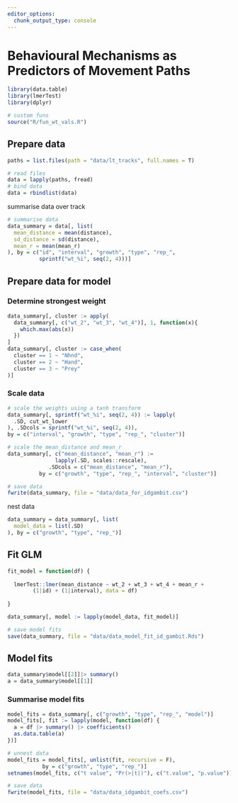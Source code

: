 ```yaml
---
editor_options: 
  chunk_output_type: console
---
```


# Behavioural Mechanisms as Predictors of Movement Paths

```r
library(data.table)
library(lmerTest)
library(dplyr)

# custom funs
source("R/fun_wt_vals.R")
```

## Prepare data

```r
paths = list.files(path = "data/lt_tracks", full.names = T)

# read files
data = lapply(paths, fread)
# bind data
data = rbindlist(data)
```

summarise data over track

```r
# summarise data
data_summary = data[, list(
  mean_distance = mean(distance),
  sd_distance = sd(distance),
  mean_r = mean(mean_r)
), by = c("id", "interval", "growth", "type", "rep_",
          sprintf("wt_%i", seq(2, 4)))]
```

## Prepare data for model

### Determine strongest weight

```r
data_summary[, cluster := apply(
  data_summary[, c("wt_2", "wt_3", "wt_4")], 1, function(x){
    which.max(abs(x))
  })
]
data_summary[, cluster := case_when(
  cluster == 1 ~ "Nhnd",
  cluster == 2 ~ "Hand",
  cluster == 3 ~ "Prey"
)]
```

### Scale data

```r
# scale the weights using a tanh transform
data_summary[, sprintf("wt_%i", seq(2, 4)) := lapply(
  .SD, cut_wt_lower
), .SDcols = sprintf("wt_%i", seq(2, 4)),
by = c("interval", "growth", "type", "rep_", "cluster")]

# scale the mean_distance and mean_r
data_summary[, c("mean_distance", "mean_r") := 
               lapply(.SD, scales::rescale), 
             .SDcols = c("mean_distance", "mean_r"),
          by = c("growth", "type", "rep_", "interval", "cluster")]

# save data
fwrite(data_summary, file = "data/data_for_idgambit.csv")
```

nest data

```r
data_summary = data_summary[, list(
  model_data = list(.SD)
), by = c("growth", "type", "rep_")]
```

## Fit GLM

```r
fit_model = function(df) {
  
  lmerTest::lmer(mean_distance ~ wt_2 + wt_3 + wt_4 + mean_r + 
        (1|id) + (1|interval), data = df)
  
}
```

```r
data_summary[, model := lapply(model_data, fit_model)]

# save model fits
save(data_summary, file = "data/data_model_fit_id_gambit.Rds")
```

## Model fits

```r
data_summary$model[[2]]|> summary()
a = data_summary$model[[1]]
```

### Summarise model fits

```r
model_fits = data_summary[, c("growth", "type", "rep_", "model")]
model_fits[, fit := lapply(model, function(df) {
  a = df |> summary() |> coefficients()
  as.data.table(a)
})]

# unnest data
model_fits = model_fits[, unlist(fit, recursive = F),
           by = c("growth", "type", "rep_")]
setnames(model_fits, c("t value", "Pr(>|t|)"), c("t.value", "p.value"))

# save data
fwrite(model_fits, file = "data/data_idgambit_coefs.csv")
```

